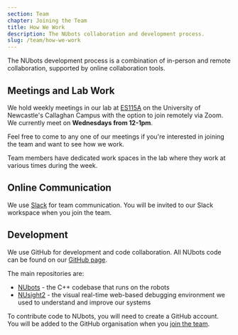 ```yaml
---
section: Team
chapter: Joining the Team
title: How We Work
description: The NUbots collaboration and development process.
slug: /team/how-we-work
---
```


The NUbots development process is a combination of in-person and remote collaboration, supported by online collaboration tools.

## Meetings and Lab Work

We hold weekly meetings in our lab at [ES115A](https://studentvip.com.au/newcastle/newcastle/maps/99668) on the University of Newcastle's Callaghan Campus with the option to join remotely via Zoom. We currently meet on **Wednesdays from 12-1pm**.

Feel free to come to any one of our meetings if you're interested in joining the team and want to see how we work.

Team members have dedicated work spaces in the lab where they work at various times during the week.

## Online Communication

We use [Slack](https://slack.com/intl/en-au/) for team communication. You will be invited to our Slack workspace when you join the team.

## Development

We use GitHub for development and code collaboration. All NUbots code can be found on our [GitHub page](https://github.com/NUbots/).

The main repositories are:

- [NUbots](https://github.com/NUbots/NUbots) - the C++ codebase that runs on the robots
- [NUsight2](https://github.com/NUbots/NUsight2) - the visual real-time web-based debugging environment we used to understand and improve our systems

To contribute code to NUbots, you will need to create a GitHub account. You will be added to the GitHub organisation when you [join the team](/team/how-to-join).
